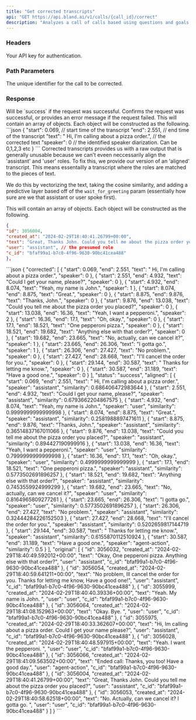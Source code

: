```yaml
---
title: "Get corrected transcripts"  
api: "GET https://api.bland.ai/v1/calls/{call_id}/correct"
description: "Analyzes a call of calls based using questions and goals."
---
```


### Headers

<ParamField header="authorization" type="string" required>
  Your API key for authentication.
</ParamField>

### Path Parameters

<ParamField path="call_id" type="string" required>
  The unique identifier for the call to be corrected.
</ParamField>


### Response

<ResponseField type="object" name="status">
  Will be `success` if the request was successful.
</ResponseField>

<ResponseField type="string" name="message">
  Confirms the request was successful, or provides an error message if the request failed.
</ResponseField>

<ResponseField type="array" name="corrected">
This will contain an array of objects. Each object will be constructed as the following. 
```json
{
"start": 0.069, // start time of the transcript
"end": 2.551, // end time of the transcript
"text": " Hi, I'm calling about a pizza order.", // the corrected text
"speaker": 0 // the identified speaker diarization. Can be 0,1,2,3 etc
}
```
</ResponseField>
<ResponseField type="array" name="aligned">
Corrected transcripts provides us with a raw output that is generally unusable because we can't eveen neccessarily align the 'assistant' and 'user' roles. To fix this, we provide our version of an 'aligned' transcript. This means essentailly a transcript where the roles are matched to the pieces of text. 

We do this by vectorizing the text, taking the cosine similarity, and adding a predictive layer based off of the `wait_for_greeting` param (essentially how sure are we that assistant or user spoke first).

This will contain an array of objects. Each object will be constructed as the following. 
```json
{
"id": 3056004,
"created_at": "2024-02-29T18:40:41.26799+00:00",
"text": "Great, Thanks John. Could you tell me about the pizza order you placed?", // the corrected text
"user": "assistant", // the presumed role
"c_id": "bfaf99a1-b7c0-4f96-9630-90bc41cea488"
},
```
</ResponseField>

<ResponseExample>
```json
{
    "corrected": [
        {
            "start": 0.069,
            "end": 2.551,
            "text": " Hi, I'm calling about a pizza order.",
            "speaker": 0
        },
        {
            "start": 2.551,
            "end": 4.932,
            "text": "Could I get your name, please?",
            "speaker": 0
        },
        {
            "start": 4.932,
            "end": 8.074,
            "text": "Yeah, my name is John.",
            "speaker": 1
        },
        {
            "start": 8.074,
            "end": 8.875,
            "text": "Great.",
            "speaker": 0
        },
        {
            "start": 8.875,
            "end": 9.876,
            "text": "Thanks, John.",
            "speaker": 0
        },
        {
            "start": 9.876,
            "end": 13.038,
            "text": "Could you tell me about the pizza order you placed?",
            "speaker": 0
        },
        {
            "start": 13.038,
            "end": 16.36,
            "text": "Yeah, I want a pepperoni.",
            "speaker": 2
        },
        {
            "start": 16.36,
            "end": 17.1,
            "text": "Oh, okay.",
            "speaker": 0
        },
        {
            "start": 17.1,
            "end": 18.521,
            "text": "One pepperoni pizza.",
            "speaker": 0
        },
        {
            "start": 18.521,
            "end": 19.682,
            "text": "Anything else with that order?",
            "speaker": 0
        },
        {
            "start": 19.682,
            "end": 23.665,
            "text": "No, actually, can we cancel it?",
            "speaker": 1
        },
        {
            "start": 23.665,
            "end": 26.306,
            "text": "I gotta go.",
            "speaker": 1
        },
        {
            "start": 26.306,
            "end": 27.427,
            "text": "No problem.",
            "speaker": 0
        },
        {
            "start": 27.427,
            "end": 28.668,
            "text": "I'll cancel the order for you.",
            "speaker": 0
        },
        {
            "start": 29.144,
            "end": 30.587,
            "text": " Thanks for letting me know.",
            "speaker": 0
        },
        {
            "start": 30.587,
            "end": 31.189,
            "text": "Have a good one.",
            "speaker": 0
        }
    ],
    "status": "success",
    "aligned": [
        {
            "start": 0.069,
            "end": 2.551,
            "text": " Hi, I'm calling about a pizza order.",
            "speaker": "assistant",
            "similarity": 0.686406472983644
        },
        {
            "start": 2.551,
            "end": 4.932,
            "text": "Could I get your name, please?",
            "speaker": "assistant",
            "similarity": 0.6793662204867575
        },
        {
            "start": 4.932,
            "end": 8.074,
            "text": "Yeah, my name is John.",
            "speaker": "user",
            "similarity": 0.9999999999999998
        },
        {
            "start": 8.074,
            "end": 8.875,
            "text": "Great.",
            "speaker": "assistant",
            "similarity": 0.2581988897471611
        },
        {
            "start": 8.875,
            "end": 9.876,
            "text": "Thanks, John.",
            "speaker": "assistant",
            "similarity": 0.36514837167011066
        },
        {
            "start": 9.876,
            "end": 13.038,
            "text": "Could you tell me about the pizza order you placed?",
            "speaker": "assistant",
            "similarity": 0.894427190999916
        },
        {
            "start": 13.038,
            "end": 16.36,
            "text": "Yeah, I want a pepperoni.",
            "speaker": "user",
            "similarity": 0.7999999999999998
        },
        {
            "start": 16.36,
            "end": 17.1,
            "text": "Oh, okay.",
            "speaker": "user",
            "similarity": 0.4999999999999999
        },
        {
            "start": 17.1,
            "end": 18.521,
            "text": "One pepperoni pizza.",
            "speaker": "assistant",
            "similarity": 0.5773502691896257
        },
        {
            "start": 18.521,
            "end": 19.682,
            "text": "Anything else with that order?",
            "speaker": "assistant",
            "similarity": 0.7453559924999299
        },
        {
            "start": 19.682,
            "end": 23.665,
            "text": "No, actually, can we cancel it?",
            "speaker": "user",
            "similarity": 0.8164965809277261
        },
        {
            "start": 23.665,
            "end": 26.306,
            "text": "I gotta go.",
            "speaker": "user",
            "similarity": 0.5773502691896257
        },
        {
            "start": 26.306,
            "end": 27.427,
            "text": "No problem.",
            "speaker": "assistant",
            "similarity": 0.32444284226152503
        },
        {
            "start": 27.427,
            "end": 28.668,
            "text": "I'll cancel the order for you.",
            "speaker": "assistant",
            "similarity": 0.5202659817144719
        },
        {
            "start": 29.144,
            "end": 30.587,
            "text": " Thanks for letting me know.",
            "speaker": "assistant",
            "similarity": 0.6155870112510924
        },
        {
            "start": 30.587,
            "end": 31.189,
            "text": "Have a good one.",
            "speaker": "agent-action",
            "similarity": 0.5
        }
    ],
    "original": [
        {
            "id": 3056032,
            "created_at": "2024-02-29T18:40:49.592012+00:00",
            "text": "Okay, One pepperoni pizza. Anything else with that order?",
            "user": "assistant",
            "c_id": "bfaf99a1-b7c0-4f96-9630-90bc41cea488"
        },
        {
            "id": 3056054,
            "created_at": "2024-02-29T18:40:59.641211+00:00",
            "text": "No problem, Ill cancel the order for you. Thanks for letting me know, Have a good one!",
            "user": "assistant",
            "c_id": "bfaf99a1-b7c0-4f96-9630-90bc41cea488"
        },
        {
            "id": 3055999,
            "created_at": "2024-02-29T18:40:40.39336+00:00",
            "text": "Yeah. My name is John. ",
            "user": "user",
            "c_id": "bfaf99a1-b7c0-4f96-9630-90bc41cea488"
        },
        {
            "id": 3056064,
            "created_at": "2024-02-29T18:41:08.152963+00:00",
            "text": "Okay. Bye. ",
            "user": "user",
            "c_id": "bfaf99a1-b7c0-4f96-9630-90bc41cea488"
        },
        {
            "id": 3055975,
            "created_at": "2024-02-29T18:40:33.362607+00:00",
            "text": "Hi, Im calling about a pizza order. Could I get your name please?",
            "user": "assistant",
            "c_id": "bfaf99a1-b7c0-4f96-9630-90bc41cea488"
        },
        {
            "id": 3056028,
            "created_at": "2024-02-29T18:40:48.597915+00:00",
            "text": "Yeah. I want the pepperoni. ",
            "user": "user",
            "c_id": "bfaf99a1-b7c0-4f96-9630-90bc41cea488"
        },
        {
            "id": 3056066,
            "created_at": "2024-02-29T18:41:09.563502+00:00",
            "text": "Ended call: Thanks, you too! Have a good day.",
            "user": "agent-action",
            "c_id": "bfaf99a1-b7c0-4f96-9630-90bc41cea488"
        },
        {
            "id": 3056004,
            "created_at": "2024-02-29T18:40:41.26799+00:00",
            "text": "Great, Thanks John. Could you tell me about the pizza order you placed?",
            "user": "assistant",
            "c_id": "bfaf99a1-b7c0-4f96-9630-90bc41cea488"
        },
        {
            "id": 3056053,
            "created_at": "2024-02-29T18:40:58.62518+00:00",
            "text": "No. Actually, can we cancel it? I gotta go. ",
            "user": "user",
            "c_id": "bfaf99a1-b7c0-4f96-9630-90bc41cea488"
        }
    ]
}
```
</ResponseExample>







